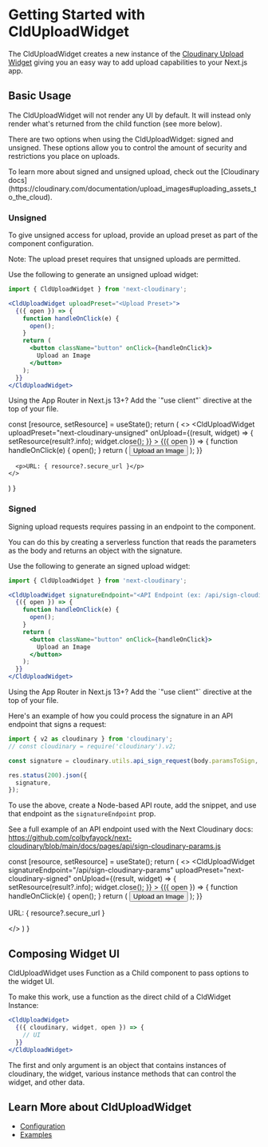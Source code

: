 



<Head>
  <title>CldUploadWidget - Next Cloudinary</title>
  <meta name="og:title" content="Getting Started with CldUploadWidget - Next Cloudinary" />
  <meta name="og:url" content={`https://next.cloudinary.dev/clduploadwidget/basic-usage`} />
</Head>

<OgImage
  title="CldUploadWidget"
  twitterTitle="Getting Started with CldUploadWidget"
/>

# Getting Started with CldUploadWidget

The CldUploadWidget creates a new instance of the [Cloudinary Upload Widget](https://cloudinary.com/documentation/upload_widget) giving you an easy way to add upload capabilities to your Next.js app.

## Basic Usage

The CldUploadWidget will not render any UI by default. It will instead only render what's returned from the child function (see more below).

There are two options when using the CldUploadWidget: signed and unsigned. These options allow you to control the amount of security and restrictions you place on uploads.

<Callout type="info" emoji={false}>
  To learn more about signed and unsigned upload, check out the [Cloudinary docs](https://cloudinary.com/documentation/upload_images#uploading_assets_to_the_cloud).
</Callout>

### Unsigned

To give unsigned access for upload, provide an upload preset as part of the component configuration.

<Callout emoji={false}>
  Note: The upload preset requires that unsigned uploads are permitted.
</Callout>

Use the following to generate an unsigned upload widget:

```jsx copy
import { CldUploadWidget } from 'next-cloudinary';

<CldUploadWidget uploadPreset="<Upload Preset>">
  {({ open }) => {
    function handleOnClick(e) {
      open();
    }
    return (
      <button className="button" onClick={handleOnClick}>
        Upload an Image
      </button>
    );
  }}
</CldUploadWidget>
```

<Callout emoji={false}>
  Using the App Router in Next.js 13+? Add the `"use client"` directive at the top of your file.
</Callout>

  const [resource, setResource] = useState();
  return (
    <>
      <CldUploadWidget
        uploadPreset="next-cloudinary-unsigned"
        onUpload={(result, widget) => {
          setResource(result?.info);
          widget.close();
        }}
      >
        {({ open }) => {
          function handleOnClick(e) {
            open();
          }
          return (
            <button className={styles.button} onClick={handleOnClick}>
              Upload an Image
            </button>
          );
        }}
      </CldUploadWidget>

      <p>URL: { resource?.secure_url }</p>
    </>
  )
}

<div className="nx-mt-6">
<UnsignedUpload />
</div>

### Signed

Signing upload requests requires passing in an endpoint to the component.

You can do this by creating a serverless function that reads the parameters as the body and returns an object with the signature.

Use the following to generate an signed upload widget:

```jsx copy
import { CldUploadWidget } from 'next-cloudinary';

<CldUploadWidget signatureEndpoint="<API Endpoint (ex: /api/sign-cloudinary-params)>">
  {({ open }) => {
    function handleOnClick(e) {
      open();
    }
    return (
      <button className="button" onClick={handleOnClick}>
        Upload an Image
      </button>
    );
  }}
</CldUploadWidget>
```

<Callout emoji={false}>
  Using the App Router in Next.js 13+? Add the `"use client"` directive at the top of your file.
</Callout>

Here's an example of how you could process the signature in an API endpoint that signs a request:

```js copy
import { v2 as cloudinary } from 'cloudinary';
// const cloudinary = require('cloudinary').v2;

const signature = cloudinary.utils.api_sign_request(body.paramsToSign, process.env.CLOUDINARY_API_SECRET);

res.status(200).json({
  signature,
});
```

To use the above, create a Node-based API route, add the snippet, and use that endpoint as the `signatureEndpoint` prop.

See a full example of an API endpoint used with the Next Cloudinary docs: https://github.com/colbyfayock/next-cloudinary/blob/main/docs/pages/api/sign-cloudinary-params.js

  const [resource, setResource] = useState();
  return (
    <>
      <CldUploadWidget
        signatureEndpoint="/api/sign-cloudinary-params"
        uploadPreset="next-cloudinary-signed"
        onUpload={(result, widget) => {
          setResource(result?.info);
          widget.close();
        }}
      >
        {({ open }) => {
          function handleOnClick(e) {
            open();
          }
          return (
            <button className={styles.button} onClick={handleOnClick}>
              Upload an Image
            </button>
          );
        }}
      </CldUploadWidget>
      <p>URL: { resource?.secure_url }</p>
    </>
  )
}

<div className="nx-mt-6">
<SignedUpload />
</div>

## Composing Widget UI

CldUploadWidget uses Function as a Child component to pass options to the widget UI.

To make this work, use a function as the direct child of a CldWidget Instance:

```jsx copy
<CldUploadWidget>
  {({ cloudinary, widget, open }) => {
    // UI
  }}
</CldUploadWidget>
```

The first and only argument is an object that contains instances of cloudinary, the widget, various instance methods that can control the widget, and other data.

## Learn More about CldUploadWidget
* [Configuration](/clduploadwidget/configuration)
* [Examples](/clduploadwidget/examples)